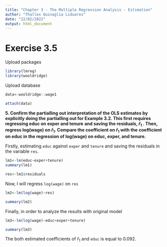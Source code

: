 ---
title: "Chapter 3 - The Multiple Regression Analysis - Estimation"
author: "Thalles Quinaglia Liduares"
date: "22/02/2022"
output: html_document
---
# Exercise 3.5

Upload packages

```{r, warning=FALSE, message=FALSE}

library(lmreg)
library(wooldridge)

```

Upload database

```{r, warning=FALSE, message=FALSE}

data<-wooldridge::wage1

attach(data)

```

**5. Confirm the partialling out interpretation of the OLS estimates by explicitly doing the**
**partialling out for Example 3.2. This first requires regressing educ on exper and tenure**
**and saving the residuals, $\hat{r}_1$ . Then, regress log(wage) on  $\hat{r}_1$. Compare the coefficient on $\hat{r}_1$ with the** **coefficient on educ in the regression of log(wage) on educ, exper, and tenure.**

Firstly, estimating `educ` against `exper` and `tenure` and saving the residuals in the variable `res`.

```{r}

lm1<-lm(educ~exper+tenure)
summary(lm1)

res<-lm1$residuals
```
Now, I will regress `log(wage)` on `res` 

```{r}

lm2<-lm(log(wage)~res)

summary(lm2)

```

Finally, in order to analyze the results with original model

```{r}
lm3<-lm(log(wage)~educ+exper+tenure)

summary(lm3)
```

The both estimated coefficients of $\hat{r}_1$ and `educ` is equal to 0.092.